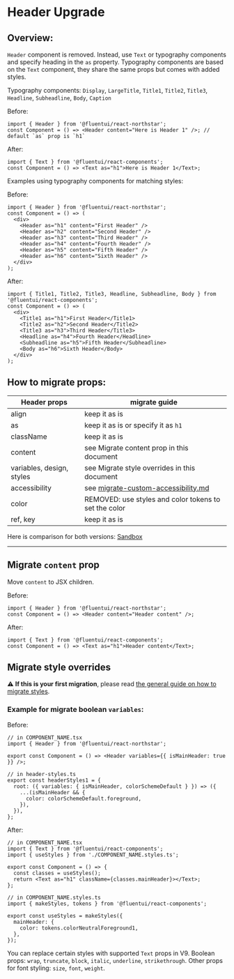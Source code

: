 
<Meta title="Concepts/Upgrading/from v0/Components/Header Upgrade" />

# Header Upgrade

## Overview:

`Header` component is removed. Instead, use `Text` or typography components and specify heading in the `as` property. Typography components are based on the `Text` component, they share the same props but comes with added styles.

Typography components:
`Display`, `LargeTitle`, `Title1`, `Title2`, `Title3`, `Headline`, `Subheadline`, `Body`, `Caption`

Before:

```tsx
import { Header } from '@fluentui/react-northstar';
const Component = () => <Header content="Here is Header 1" />; // default `as` prop is `h1`
```

After:

```tsx
import { Text } from '@fluentui/react-components';
const Component = () => <Text as="h1">Here is Header 1</Text>;
```

Examples using typography components for matching styles:

Before:

```tsx
import { Header } from '@fluentui/react-northstar';
const Component = () => (
  <div>
    <Header as="h1" content="First Header" />
    <Header as="h2" content="Second Header" />
    <Header as="h3" content="Third Header" />
    <Header as="h4" content="Fourth Header" />
    <Header as="h5" content="Fifth Header" />
    <Header as="h6" content="Sixth Header" />
  </div>
);
```

After:

```tsx
import { Title1, Title2, Title3, Headline, Subheadline, Body } from '@fluentui/react-components';
const Component = () => (
  <div>
    <Title1 as="h1">First Header</Title1>
    <Title2 as="h2">Second Header</Title2>
    <Title3 as="h3">Third Header</Title3>
    <Headline as="h4">Fourth Header</Headline>
    <Subheadline as="h5">Fifth Header</Subheadline>
    <Body as="h6">Sixth Header</Body>
  </div>
);
```

## How to migrate props:

| Header props              | migrate guide                                                                                            |
| ------------------------- | -------------------------------------------------------------------------------------------------------- |
| align                     | keep it as is                                                                                            |
| as                        | keep it as is or specify it as `h1`                                                                      |
| className                 | keep it as is                                                                                            |
| content                   | see Migrate content prop in this document                                                                |
| variables, design, styles | see Migrate style overrides in this document                                                             |
| accessibility             | see [migrate-custom-accessibility.md](?path=/docs/concepts-upgrading-from-v0-custom-accessibility--page) |
| color                     | REMOVED: use styles and color tokens to set the color                                                    |
| ref, key                  | keep it as is                                                                                            |

Here is comparison for both versions: [Sandbox](https://codesandbox.io/s/header-text-fluentui-rcy2u4?file=/example.tsx)

---

## Migrate `content` prop

Move `content` to JSX children.

Before:

```tsx
import { Header } from '@fluentui/react-northstar';
const Component = () => <Header content="Header content" />;
```

After:

```tsx
import { Text } from '@fluentui/react-components';
const Component = () => <Text as="h1">Header content</Text>;
```

## Migrate style overrides

⚠️ **If this is your first migration**, please read [the general guide on how to migrate styles](?path=/docs/concepts-upgrading-from-v0-custom-style-overrides--page).

### Example for migrate boolean `variables`:

Before:

```tsx
// in COMPONENT_NAME.tsx
import { Header } from '@fluentui/react-northstar';

export const Component = () => <Header variables={{ isMainHeader: true }} />;

// in header-styles.ts
export const headerStyles1 = {
  root: ({ variables: { isMainHeader, colorSchemeDefault } }) => ({
    ...(isMainHeader && {
      color: colorSchemeDefault.foreground,
    }),
  }),
};
```

After:

```tsx
// in COMPONENT_NAME.tsx
import { Text } from '@fluentui/react-components';
import { useStyles } from './COMPONENT_NAME.styles.ts';

export const Component = () => {
  const classes = useStyles();
  return <Text as="h1" className={classes.mainHeader}></Text>;
};

// in COMPONENT_NAME.styles.ts
import { makeStyles, tokens } from '@fluentui/react-components';

export const useStyles = makeStyles({
  mainHeader: {
    color: tokens.colorNeutralForeground1,
  },
});
```

You can replace certain styles with supported `Text` props in V9. Boolean props: `wrap`, `truncate`, `block`, `italic`, `underline`, `strikethrough`. Other props for font styling: `size`, `font`, `weight`.
